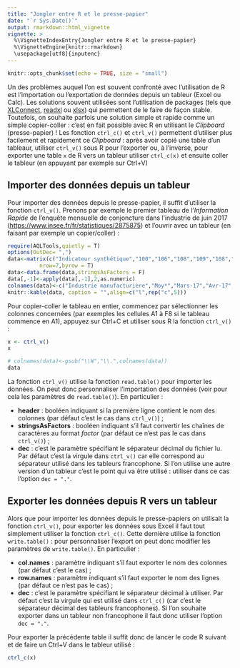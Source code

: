 ```yaml
---
title: "Jongler entre R et le presse-papier"
date: "`r Sys.Date()`"
output: rmarkdown::html_vignette
vignette: >
  %\VignetteIndexEntry{Jongler entre R et le presse-papier}
  %\VignetteEngine{knitr::rmarkdown}
  \usepackage[utf8]{inputenc}
---
```

```r
knitr::opts_chunk$set(echo = TRUE, size = "small")
```


Un des problèmes auquel l'on est souvent confronté avec l'utilisation de R est l'importation ou l'exportation de données depuis un tableur (Excel ou Calc). Les solutions souvent utilisées sont l'utilisation de packages (tels que [XLConnect](https://cran.r-project.org/package=XLConnect), [readxl](https://cran.r-project.org/package=readxl) ou [xlsx](https://cran.r-project.org/package=xlsx)) qui permettent de le faire de façon stable. Toutefois, on souhaite parfois une solution simple et rapide comme un simple copier-coller : c'est en fait possible avec R en utilisant le *Clipboard* (presse-papier) ! Les fonction `ctrl_c()` et `ctrl_v()` permettent d'utiliser plus facilement et rapidement ce *Clipboard* : après avoir copié une table d'un tableaur, utiliser `ctrl_v()` sous R pour l'exporter ou, à l'inverse, pour exporter une table `x` de R vers un tableur utiliser `ctrl_c(x)` et ensuite coller le tableur (en appuyant par exemple sur Ctrl+V)

## Importer des données depuis un tableur

Pour importer des données depuis le presse-papier, il suffit d'utiliser la fonction `ctrl_v()`. Prenons par exemple le premier tableau de l'*Information Rapide* de l'enquête mensuelle de conjoncture dans l'industrie de juin 2017 (<https://www.insee.fr/fr/statistiques/2875875>) et l'ouvrir avec un tableur (en faisant par exemple un copier/coller) :
```r
require(AQLTools,quietly = T)
options(OutDec= ",")
data<-matrix(c("Indicateur synthétique","100","106","108","109","108","Production passée","5","9","17","14","10","Stocks","13","7","6","5","6","Carnets de commandes globaux","-18","-9","-6","-5","-3","Carnets de commandes étrangers","-14","-5","-1","-2","-2","Perspectives personnelles de production","5","11","12","16","13","Perspectives générales de production","-9","3","1","7","17"),
          nrow=7,byrow = T)
data<-data.frame(data,stringsAsFactors = F)
data[,-1]<-apply(data[,-1],2,as.numeric)
colnames(data)<-c("Industrie manufacturière","Moy*","Mars-17","Avr-17","Mai-17","Juin-17")
knitr::kable(data, caption = "",align=c("l",rep("c",5)))
```

Pour copier-coller le tableau en entier, commencez par sélectionner les colonnes concernées (par exemples les cellules A1 à F8 si le tableau commence en A1), appuyez sur Ctrl+C et utiliser sous R la fonction `ctrl_v()` :

```r
x <- ctrl_v()
x
```

```r
# colnames(data)<-gsub("\\W","\\.",colnames(data))
data
```

La fonction `ctrl_v()` utilise la fonction `read.table()` pour importer les données. On peut donc personnaliser l'importation des données (voir pour cela les paramètres de `read.table()`). En particulier :

- **header** : booléen indiquant si la première ligne contient le nom des colonnes (par défaut c'est le cas dans `ctrl_v()`) ;  
- **stringsAsFactors** : booléen indiquant s'il faut convertir les chaînes de caractères au format *factor* (par défaut ce n'est pas le cas dans `ctrl_v()`) ;  
- **dec** : c'est le paramètre spécifiant le séparateur décimal du fichier lu. Par défaut c'est la virgule dans `ctrl_v()` car elle correspond au séparateur utilisé dans les tableurs francophone. Si l'on utilise une autre version d'un tableur c'est le point qui va être utilisé : utiliser dans ce cas l'option `dec = "."`.


## Exporter les données depuis R vers un tableur

Alors que pour importer les données depuis le presse-papiers on utilisait la fonction `ctrl_v()`, pour exporter les données sous Excel il faut tout simplement utiliser la fonction `ctrl_c()`. Cette dernière utilise la fonction `write.table()` : pour personnaliser l'export on peut donc modifier les paramètres de `write.table()`. En particulier :

- **col.names** : paramètre indiquant s'il faut exporter le nom des colonnes (par défaut c'est le cas) ;
- **row.names** : paramètre indiquant s'il faut exporter le nom des lignes (par défaut ce n'est pas le cas) ;  
- **dec** : c'est le paramètre spécifiant le séparateur décimal à utiliser. Par défaut c'est la virgule qui est utilisé dans `ctrl_c()` (car c'est le séparateur décimal des tableurs francophones). Si l'on souhaite exporter dans un tableur non francophone il faut donc utiliser l'option `dec = "."`.


Pour exporter la précédente table il suffit donc de lancer le code R suivant et de faire un Ctrl+V dans le tableur utilisé :
```r
ctrl_c(x)
```
